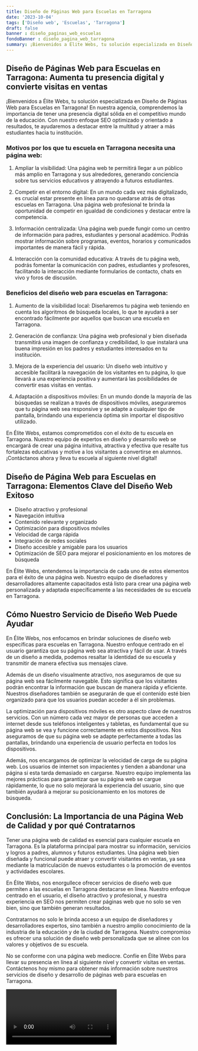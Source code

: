 ```yaml
---
title: Diseño de Páginas Web para Escuelas en Tarragona
date: '2023-10-04'
tags: ['Diseño web', 'Escuelas', 'Tarragona']
draft: false
banner : diseño_paginas_web_escuelas
fondoBanner : diseño_pagina_web_tarragona
summary: ¡Bienvenidos a Élite Webs, tu solución especializada en Diseño de Páginas Web para Escuelas en Tarragona! En nuestra agencia, comprendemos la importancia de tener una presencia digital sólida en el competitivo mundo de la educación. Con nuestro enfoque SEO optimizado y orientado a resultados, te ayudaremos a destacar entre la multitud y atraer a más estudiantes hacia tu institución.
---
```


## Diseño de Páginas Web para Escuelas en Tarragona: Aumenta tu presencia digital y convierte visitas en ventas

¡Bienvenidos a Élite Webs, tu solución especializada en Diseño de Páginas Web para Escuelas en Tarragona! En nuestra agencia, comprendemos la importancia de tener una presencia digital sólida en el competitivo mundo de la educación. Con nuestro enfoque SEO optimizado y orientado a resultados, te ayudaremos a destacar entre la multitud y atraer a más estudiantes hacia tu institución.

### Motivos por los que tu escuela en Tarragona necesita una página web:

1. Ampliar la visibilidad: Una página web te permitirá llegar a un público más amplio en Tarragona y sus alrededores, generando conciencia sobre tus servicios educativos y atrayendo a futuros estudiantes.

2. Competir en el entorno digital: En un mundo cada vez más digitalizado, es crucial estar presente en línea para no quedarse atrás de otras escuelas en Tarragona. Una página web profesional te brinda la oportunidad de competir en igualdad de condiciones y destacar entre la competencia.

3. Información centralizada: Una página web puede fungir como un centro de información para padres, estudiantes y personal académico. Podrás mostrar información sobre programas, eventos, horarios y comunicados importantes de manera fácil y rápida.

4. Interacción con la comunidad educativa: A través de tu página web, podrás fomentar la comunicación con padres, estudiantes y profesores, facilitando la interacción mediante formularios de contacto, chats en vivo y foros de discusión.

### Beneficios del diseño web para escuelas en Tarragona:

1. Aumento de la visibilidad local: Diseñaremos tu página web teniendo en cuenta los algoritmos de búsqueda locales, lo que te ayudará a ser encontrado fácilmente por aquellos que buscan una escuela en Tarragona.

2. Generación de confianza: Una página web profesional y bien diseñada transmitirá una imagen de confianza y credibilidad, lo que instalará una buena impresión en los padres y estudiantes interesados en tu institución.

3. Mejora de la experiencia del usuario: Un diseño web intuitivo y accesible facilitará la navegación de los visitantes en tu página, lo que llevará a una experiencia positiva y aumentará las posibilidades de convertir esas visitas en ventas.

4. Adaptación a dispositivos móviles: En un mundo donde la mayoría de las búsquedas se realizan a través de dispositivos móviles, aseguraremos que tu página web sea responsive y se adapte a cualquier tipo de pantalla, brindando una experiencia óptima sin importar el dispositivo utilizado.

En Élite Webs, estamos comprometidos con el éxito de tu escuela en Tarragona. Nuestro equipo de expertos en diseño y desarrollo web se encargará de crear una página intuitiva, atractiva y efectiva que resalte tus fortalezas educativas y motive a los visitantes a convertirse en alumnos. ¡Contáctanos ahora y lleva tu escuela al siguiente nivel digital!

<GifSeo />

<Cta />

## Diseño de Página Web para Escuelas en Tarragona: Elementos Clave del Diseño Web Exitoso

- Diseño atractivo y profesional
- Navegación intuitiva
- Contenido relevante y organizado
- Optimización para dispositivos móviles
- Velocidad de carga rápida
- Integración de redes sociales
- Diseño accesible y amigable para los usuarios
- Optimización de SEO para mejorar el posicionamiento en los motores de búsqueda

En Élite Webs, entendemos la importancia de cada uno de estos elementos para el éxito de una página web. Nuestro equipo de diseñadores y desarrolladores altamente capacitados está listo para crear una página web personalizada y adaptada específicamente a las necesidades de su escuela en Tarragona.

## Cómo Nuestro Servicio de Diseño Web Puede Ayudar

En Élite Webs, nos enfocamos en brindar soluciones de diseño web específicas para escuelas en Tarragona. Nuestro enfoque centrado en el usuario garantiza que su página web sea atractiva y fácil de usar. A través de un diseño a medida, podemos resaltar la identidad de su escuela y transmitir de manera efectiva sus mensajes clave.

Además de un diseño visualmente atractivo, nos aseguramos de que su página web sea fácilmente navegable. Esto significa que los visitantes podrán encontrar la información que buscan de manera rápida y eficiente. Nuestros diseñadores también se asegurarán de que el contenido esté bien organizado para que los usuarios puedan acceder a él sin problemas.

La optimización para dispositivos móviles es otro aspecto clave de nuestros servicios. Con un número cada vez mayor de personas que acceden a internet desde sus teléfonos inteligentes y tabletas, es fundamental que su página web se vea y funcione correctamente en estos dispositivos. Nos aseguramos de que su página web se adapte perfectamente a todas las pantallas, brindando una experiencia de usuario perfecta en todos los dispositivos.

Además, nos encargamos de optimizar la velocidad de carga de su página web. Los usuarios de internet son impacientes y tienden a abandonar una página si esta tarda demasiado en cargarse. Nuestro equipo implementa las mejores prácticas para garantizar que su página web se cargue rápidamente, lo que no solo mejorará la experiencia del usuario, sino que también ayudará a mejorar su posicionamiento en los motores de búsqueda.

## Conclusión: La Importancia de una Página Web de Calidad y por qué Contratarnos

Tener una página web de calidad es esencial para cualquier escuela en Tarragona. Es la plataforma principal para mostrar su información, servicios y logros a padres, alumnos y futuros estudiantes. Una página web bien diseñada y funcional puede atraer y convertir visitantes en ventas, ya sea mediante la matriculación de nuevos estudiantes o la promoción de eventos y actividades escolares.

En Élite Webs, nos enorgullece ofrecer servicios de diseño web que permiten a las escuelas en Tarragona destacarse en línea. Nuestro enfoque centrado en el usuario, el diseño atractivo y profesional, y nuestra experiencia en SEO nos permiten crear páginas web que no solo se ven bien, sino que también generan resultados.

Contratarnos no solo le brinda acceso a un equipo de diseñadores y desarrolladores expertos, sino también a nuestro amplio conocimiento de la industria de la educación y de la ciudad de Tarragona. Nuestro compromiso es ofrecer una solución de diseño web personalizada que se alinee con los valores y objetivos de su escuela.

No se conforme con una página web mediocre. Confíe en Élite Webs para llevar su presencia en línea al siguiente nivel y convertir visitas en ventas. Contáctenos hoy mismo para obtener más información sobre nuestros servicios de diseño y desarrollo de páginas web para escuelas en Tarragona.

<Video />

<CtaBot job='Escuelas' city='Tarragona'/>

<Gmaps query='Tarragona+españa+maps' />